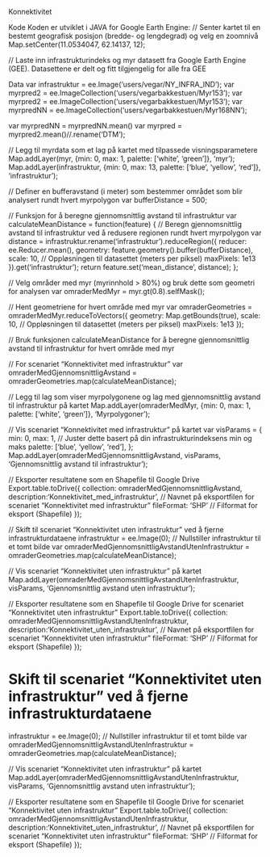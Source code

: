 Konnektivitet

Kode
Koden er utviklet i JAVA for Google Earth Engine:
// Senter kartet til en bestemt geografisk posisjon (bredde- og lengdegrad) og velg en zoomnivå
Map.setCenter(11.0534047, 62.14137, 12);

// Laste inn infrastrukturindeks og myr datasett fra Google Earth Engine (GEE). Datasettene er delt og fitt tilgjengelig for alle fra GEE 

Data 
var infrastruktur = ee.Image('users/vegar/NY_INFRA_IND');
var myrpred2 = ee.ImageCollection('users/vegarbakkestuen/Myr153');
var myrpred2 = ee.ImageCollection('users/vegarbakkestuen/Myr153');
var myrpredNN = ee.ImageCollection('users/vegarbakkestuen/Myr168NN');

var myrpredNN = myrpredNN.mean()
var myrpred = myrpred2.mean()//.rename('DTM');


// Legg til myrdata som et lag på kartet med tilpassede visningsparametere
Map.addLayer(myr, {min: 0, max: 1, palette: ['white', 'green']}, 'myr');
Map.addLayer(infrastruktur, {min: 0, max: 13, palette: ['blue', 'yellow', 'red']}, 'infrastruktur');

// Definer en bufferavstand (i meter) som bestemmer området som blir analysert rundt hvert myrpolygon
var bufferDistance = 500;

// Funksjon for å beregne gjennomsnittlig avstand til infrastruktur
var calculateMeanDistance = function(feature) {
  // Beregn gjennomsnittlig avstand til infrastruktur ved å redusere regionen rundt hvert myrpolygon
  var distance = infrastruktur.rename('infrastruktur').reduceRegion({
    reducer: ee.Reducer.mean(),
    geometry: feature.geometry().buffer(bufferDistance),
    scale: 10,  // Oppløsningen til datasettet (meters per piksel)
    maxPixels: 1e13
  }).get('infrastruktur');
  return feature.set('mean_distance', distance);
};

// Velg områder med myr (myrinnhold > 80%) og bruk dette som geometri for analysen
var omraderMedMyr = myr.gt(0.8).selfMask();

// Hent geometriene for hvert område med myr
var omraderGeometries = omraderMedMyr.reduceToVectors({
  geometry: Map.getBounds(true),
  scale: 10,  // Oppløsningen til datasettet (meters per piksel)
  maxPixels: 1e13
});

// Bruk funksjonen calculateMeanDistance for å beregne gjennomsnittlig avstand til infrastruktur for hvert område med myr

// For scenariet "Konnektivitet med infrastruktur" 
var omraderMedGjennomsnittligAvstand = omraderGeometries.map(calculateMeanDistance);

// Legg til lag som viser myrpolygonene og lag med gjennomsnittlig avstand til infrastruktur på kartet
Map.addLayer(omraderMedMyr, {min: 0, max: 1, palette: ['white', 'green']}, 'Myrpolygoner');

// Vis scenariet "Konnektivitet med infrastruktur" på kartet
var visParams = {
  min: 0,
  max: 1, // Juster dette basert på din infrastrukturindeksens min og maks
  palette: ['blue', 'yellow', 'red'],
};
Map.addLayer(omraderMedGjennomsnittligAvstand, visParams, 'Gjennomsnittlig avstand til infrastruktur');

// Eksporter resultatene som en Shapefile til Google Drive
Export.table.toDrive({
  collection: omraderMedGjennomsnittligAvstand,
  description:'Konnektivitet_med_infrastruktur', // Navnet på eksportfilen for scenariet "Konnektivitet med infrastruktur"
  fileFormat: 'SHP' // Filformat for eksport (Shapefile)
});

// Skift til scenariet "Konnektivitet uten infrastruktur" ved å fjerne infrastrukturdataene
infrastruktur = ee.Image(0); // Nullstiller infrastruktur til et tomt bilde
var omraderMedGjennomsnittligAvstandUtenInfrastruktur = omraderGeometries.map(calculateMeanDistance);

// Vis scenariet "Konnektivitet uten infrastruktur" på kartet
Map.addLayer(omraderMedGjennomsnittligAvstandUtenInfrastruktur, visParams, 'Gjennomsnittlig avstand uten infrastruktur');

// Eksporter resultatene som en Shapefile til Google Drive for scenariet "Konnektivitet uten infrastruktur"
Export.table.toDrive({
  collection: omraderMedGjennomsnittligAvstandUtenInfrastruktur,
  description:'Konnektivitet_uten_infrastruktur', // Navnet på eksportfilen for scenariet "Konnektivitet uten infrastruktur"
  fileFormat: 'SHP' // Filformat for eksport (Shapefile)
});

# Skift til scenariet "Konnektivitet uten infrastruktur" ved å fjerne infrastrukturdataene
infrastruktur = ee.Image(0); // Nullstiller infrastruktur til et tomt bilde
var omraderMedGjennomsnittligAvstandUtenInfrastruktur = omraderGeometries.map(calculateMeanDistance);

// Vis scenariet "Konnektivitet uten infrastruktur" på kartet
Map.addLayer(omraderMedGjennomsnittligAvstandUtenInfrastruktur, visParams, 'Gjennomsnittlig avstand uten infrastruktur');

// Eksporter resultatene som en Shapefile til Google Drive for scenariet "Konnektivitet uten infrastruktur"
Export.table.toDrive({
  collection: omraderMedGjennomsnittligAvstandUtenInfrastruktur,
  description:'Konnektivitet_uten_infrastruktur', // Navnet på eksportfilen for scenariet "Konnektivitet uten infrastruktur"
  fileFormat: 'SHP' // Filformat for eksport (Shapefile)
});


